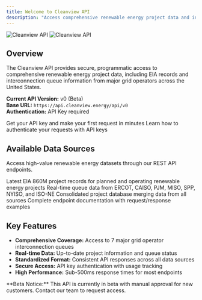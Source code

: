 ```yaml
---
title: Welcome to Cleanview API
description: "Access comprehensive renewable energy project data and interconnection queue information"
---
```


<img
  className="block dark:hidden"
  src="/images/hero-light.png"
  alt="Cleanview API"
/>
<img
  className="hidden dark:block"
  src="/images/hero-dark.png"
  alt="Cleanview API"
/>

## Overview

The Cleanview API provides secure, programmatic access to comprehensive renewable energy project data, including EIA records and interconnection queue information from major grid operators across the United States.

**Current API Version:** v0 (Beta)  
**Base URL:** `https://api.cleanview.energy/api/v0`  
**Authentication:** API Key required

<CardGroup cols={2}>
  <Card
    title="Quick Start"
    icon="rocket"
    href="/quickstart"
  >
    Get your API key and make your first request in minutes
  </Card>
  <Card
    title="Authentication"
    icon="key"
    href="/authentication"
  >
    Learn how to authenticate your requests with API keys
  </Card>
</CardGroup>

## Available Data Sources

Access high-value renewable energy datasets through our REST API endpoints.

<CardGroup cols={2}>
  <Card
    title="EIA 860M Data"
    icon="database"
    href="/api-reference/endpoint/eia-860m"
  >
    Latest EIA 860M project records for planned and operating renewable energy projects
  </Card>
  <Card
    title="Interconnection Queues"
    icon="network-wired"
    href="/api-reference/endpoint/ercot"
  >
    Real-time queue data from ERCOT, CAISO, PJM, MISO, SPP, NYISO, and ISO-NE
  </Card>
  <Card
    title="Unified Projects"
    icon="layer-group"
    href="/api-reference/endpoint/projects"
  >
    Consolidated project database merging data from all sources
  </Card>
  <Card
    title="API Reference"
    icon="code"
    href="/api-reference/introduction"
  >
    Complete endpoint documentation with request/response examples
  </Card>
</CardGroup>

## Key Features

- **Comprehensive Coverage:** Access to 7 major grid operator interconnection queues
- **Real-time Data:** Up-to-date project information and queue status
- **Standardized Format:** Consistent API responses across all data sources  
- **Secure Access:** API key authentication with usage tracking
- **High Performance:** Sub-500ms response times for most endpoints

<Note>
**Beta Notice:** This API is currently in beta with manual approval for new customers. Contact our team to request access.
</Note>
